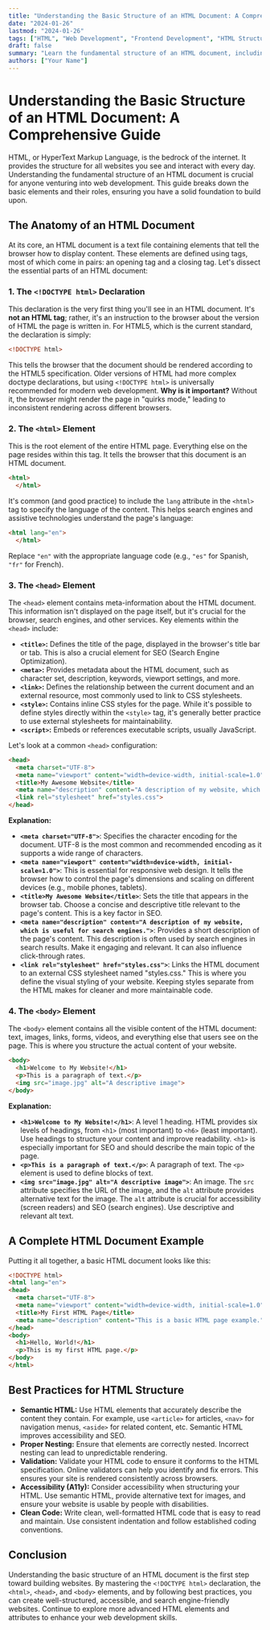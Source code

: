 ```yaml
---
title: "Understanding the Basic Structure of an HTML Document: A Comprehensive Guide"
date: "2024-01-26"
lastmod: "2024-01-26"
tags: ["HTML", "Web Development", "Frontend Development", "HTML Structure", "HTML Basics", "HTML Tutorial", "Document Structure"]
draft: false
summary: "Learn the fundamental structure of an HTML document, including the doctype declaration, the html, head, and body elements, and essential metadata. This comprehensive guide provides clear explanations and code examples for beginners."
authors: ["Your Name"]
---
```


# Understanding the Basic Structure of an HTML Document: A Comprehensive Guide

HTML, or HyperText Markup Language, is the bedrock of the internet.  It provides the structure for all websites you see and interact with every day. Understanding the fundamental structure of an HTML document is crucial for anyone venturing into web development. This guide breaks down the basic elements and their roles, ensuring you have a solid foundation to build upon.

## The Anatomy of an HTML Document

At its core, an HTML document is a text file containing elements that tell the browser how to display content.  These elements are defined using tags, most of which come in pairs: an opening tag and a closing tag. Let's dissect the essential parts of an HTML document:

### 1. The `<!DOCTYPE html>` Declaration

This declaration is the very first thing you'll see in an HTML document.  It's **not an HTML tag**; rather, it's an instruction to the browser about the version of HTML the page is written in.  For HTML5, which is the current standard, the declaration is simply:

```html
<!DOCTYPE html>
```

This tells the browser that the document should be rendered according to the HTML5 specification.  Older versions of HTML had more complex doctype declarations, but using `<!DOCTYPE html>` is universally recommended for modern web development.  **Why is it important?** Without it, the browser might render the page in "quirks mode," leading to inconsistent rendering across different browsers.

### 2. The `<html>` Element

This is the root element of the entire HTML page.  Everything else on the page resides within this tag. It tells the browser that this document is an HTML document.

```html
<html>
  </html>
```

It's common (and good practice) to include the `lang` attribute in the `<html>` tag to specify the language of the content. This helps search engines and assistive technologies understand the page's language:

```html
<html lang="en">
  </html>
```

Replace `"en"` with the appropriate language code (e.g., `"es"` for Spanish, `"fr"` for French).

### 3. The `<head>` Element

The `<head>` element contains meta-information about the HTML document. This information isn't displayed on the page itself, but it's crucial for the browser, search engines, and other services.  Key elements within the `<head>` include:

*   **`<title>`:** Defines the title of the page, displayed in the browser's title bar or tab.  This is also a crucial element for SEO (Search Engine Optimization).
*   **`<meta>`:** Provides metadata about the HTML document, such as character set, description, keywords, viewport settings, and more.
*   **`<link>`:** Defines the relationship between the current document and an external resource, most commonly used to link to CSS stylesheets.
*   **`<style>`:**  Contains inline CSS styles for the page.  While it's possible to define styles directly within the `<style>` tag, it's generally better practice to use external stylesheets for maintainability.
*   **`<script>`:**  Embeds or references executable scripts, usually JavaScript.

Let's look at a common `<head>` configuration:

```html
<head>
  <meta charset="UTF-8">
  <meta name="viewport" content="width=device-width, initial-scale=1.0">
  <title>My Awesome Website</title>
  <meta name="description" content="A description of my website, which is useful for search engines.">
  <link rel="stylesheet" href="styles.css">
</head>
```

**Explanation:**

*   **`<meta charset="UTF-8">`**:  Specifies the character encoding for the document. UTF-8 is the most common and recommended encoding as it supports a wide range of characters.
*   **`<meta name="viewport" content="width=device-width, initial-scale=1.0">`**:  This is essential for responsive web design. It tells the browser how to control the page's dimensions and scaling on different devices (e.g., mobile phones, tablets).
*   **`<title>My Awesome Website</title>`**: Sets the title that appears in the browser tab. Choose a concise and descriptive title relevant to the page's content.  This is a key factor in SEO.
*   **`<meta name="description" content="A description of my website, which is useful for search engines.">`**:  Provides a short description of the page's content.  This description is often used by search engines in search results. Make it engaging and relevant.  It can also influence click-through rates.
*   **`<link rel="stylesheet" href="styles.css">`**:  Links the HTML document to an external CSS stylesheet named "styles.css." This is where you define the visual styling of your website.  Keeping styles separate from the HTML makes for cleaner and more maintainable code.

### 4. The `<body>` Element

The `<body>` element contains all the visible content of the HTML document: text, images, links, forms, videos, and everything else that users see on the page.  This is where you structure the actual content of your website.

```html
<body>
  <h1>Welcome to My Website!</h1>
  <p>This is a paragraph of text.</p>
  <img src="image.jpg" alt="A descriptive image">
</body>
```

**Explanation:**

*   **`<h1>Welcome to My Website!</h1>`**:  A level 1 heading. HTML provides six levels of headings, from `<h1>` (most important) to `<h6>` (least important).  Use headings to structure your content and improve readability. `<h1>` is especially important for SEO and should describe the main topic of the page.
*   **`<p>This is a paragraph of text.</p>`**: A paragraph of text.  The `<p>` element is used to define blocks of text.
*   **`<img src="image.jpg" alt="A descriptive image">`**: An image.  The `src` attribute specifies the URL of the image, and the `alt` attribute provides alternative text for the image.  The `alt` attribute is crucial for accessibility (screen readers) and SEO (search engines).  Use descriptive and relevant alt text.

## A Complete HTML Document Example

Putting it all together, a basic HTML document looks like this:

```html
<!DOCTYPE html>
<html lang="en">
<head>
  <meta charset="UTF-8">
  <meta name="viewport" content="width=device-width, initial-scale=1.0">
  <title>My First HTML Page</title>
  <meta name="description" content="This is a basic HTML page example.">
</head>
<body>
  <h1>Hello, World!</h1>
  <p>This is my first HTML page.</p>
</body>
</html>
```

## Best Practices for HTML Structure

*   **Semantic HTML:**  Use HTML elements that accurately describe the content they contain.  For example, use `<article>` for articles, `<nav>` for navigation menus, `<aside>` for related content, etc. Semantic HTML improves accessibility and SEO.
*   **Proper Nesting:**  Ensure that elements are correctly nested.  Incorrect nesting can lead to unpredictable rendering.
*   **Validation:** Validate your HTML code to ensure it conforms to the HTML specification.  Online validators can help you identify and fix errors.  This ensures your site is rendered consistently across browsers.
*   **Accessibility (A11y):**  Consider accessibility when structuring your HTML.  Use semantic HTML, provide alternative text for images, and ensure your website is usable by people with disabilities.
*   **Clean Code:**  Write clean, well-formatted HTML code that is easy to read and maintain.  Use consistent indentation and follow established coding conventions.

## Conclusion

Understanding the basic structure of an HTML document is the first step toward building websites.  By mastering the `<!DOCTYPE html>` declaration, the `<html>`, `<head>`, and `<body>` elements, and by following best practices, you can create well-structured, accessible, and search engine-friendly websites.  Continue to explore more advanced HTML elements and attributes to enhance your web development skills.